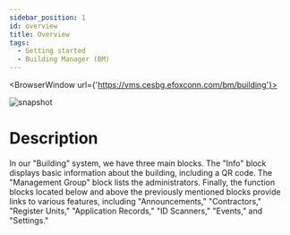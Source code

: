 ---
sidebar_position: 1
id: overview
title: Overview
tags:
  - Getting started
  - Building Manager (BM)
---


<BrowserWindow url={'https://vms.cesbg.efoxconn.com/bm/building'}>

![snapshot](../../assets/bm/bm-overview-zh-hant.png)

</BrowserWindow>

# Description

In our "Building" system, we have three main blocks. The "Info" block displays basic information about the building, including a QR code. The "Management Group" block lists the administrators. Finally, the function blocks located below and above the previously mentioned blocks provide links to various features, including "Announcements," "Contractors," "Register Units," "Application Records," "ID Scanners," "Events," and "Settings."

